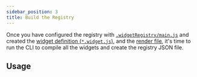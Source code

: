 ```yaml
---
sidebar_position: 3
title: Build the Registry
---
```

Once you have configured the registry with [`.widgetRegistry/main.js`](./registry/summary) and created the
[widget definition (`*.widget.js`)](./widget-definition), and the [render file](./render-file), it's time to run the CLI
to compile all the widgets and create the registry JSON file.

## Usage
